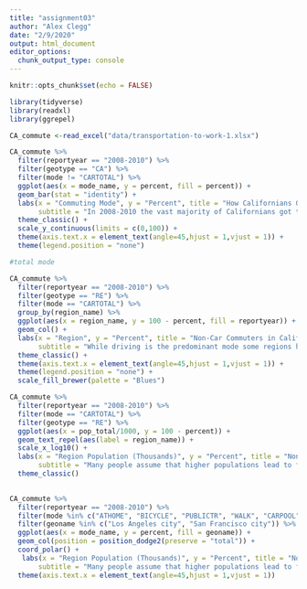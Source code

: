 ```yaml
---
title: "assignment03"
author: "Alex Clegg"
date: "2/9/2020"
output: html_document
editor_options: 
  chunk_output_type: console
---
```


```r
knitr::opts_chunk$set(echo = FALSE)
```


```r
library(tidyverse)
library(readxl)
library(ggrepel)
```


```r
CA_commute <-read_excel("data/transportation-to-work-1.xlsx")

```


```r

CA_commute %>%
  filter(reportyear == "2008-2010") %>%
  filter(geotype == "CA") %>%
  filter(mode != "CARTOTAL") %>%
  ggplot(aes(x = mode_name, y = percent, fill = percent)) +
  geom_bar(stat = "identity") +
  labs(x = "Commuting Mode", y = "Percent", title = "How Californians Get to Work", 
       subtitle = "In 2008-2010 the vast majority of Californians got to work by driving alone") +
  theme_classic() +
  scale_y_continuous(limits = c(0,100)) +
  theme(axis.text.x = element_text(angle=45,hjust = 1,vjust = 1)) +
  theme(legend.position = "none")

```


```r
#total mode

CA_commute %>%
  filter(reportyear == "2008-2010") %>%
  filter(geotype == "RE") %>%
  filter(mode == "CARTOTAL") %>%
  group_by(region_name) %>%
  ggplot(aes(x = region_name, y = 100 - percent, fill = reportyear)) +
  geom_col() +
  labs(x = "Region", y = "Percent", title = "Non-Car Commuters in California", 
       subtitle = "While driving is the predominant mode some regions have a significant number of commuters not using cars") +
  theme_classic() +
  theme(axis.text.x = element_text(angle=45,hjust = 1,vjust = 1)) +
  theme(legend.position = "none") + 
  scale_fill_brewer(palette = "Blues")

```


```r

CA_commute %>%
  filter(reportyear == "2008-2010") %>%
  filter(mode == "CARTOTAL") %>%
  filter(geotype == "RE") %>%
  ggplot(aes(x = pop_total/1000, y = 100 - percent)) +
  geom_text_repel(aes(label = region_name)) +
  scale_x_log10() +
  labs(x = "Region Population (Thousands)", y = "Percent", title = "Non-Car Commuters in California", 
       subtitle = "Many people assume that higher populations lead to fewer car commuters, but that's not always true") +
  theme_classic() 
  
```



```r

CA_commute %>%
  filter(reportyear == "2008-2010") %>%
  filter(mode %in% c("ATHOME", "BICYCLE", "PUBLICTR", "WALK", "CARPOOL") ) %>%
  filter(geoname %in% c("Los Angeles city", "San Francisco city")) %>%
  ggplot(aes(x = mode_name, y = percent, fill = geoname)) +
  geom_col(position = position_dodge2(preserve = "total")) +
  coord_polar() +
   labs(x = "Region Population (Thousands)", y = "Percent", title = "Non-Car Commuters in California", 
       subtitle = "Many people assume that higher populations lead to fewer car commuters, but that's not always true") +
  theme(axis.text.x = element_text(angle=45,hjust = 1,vjust = 1))

```

